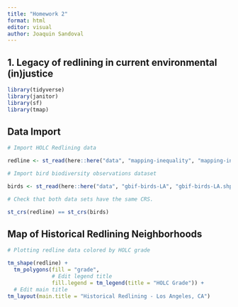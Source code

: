 ```yaml
---
title: "Homework 2"
format: html
editor: visual
author: Joaquin Sandoval
---
```


## 1. Legacy of redlining in current environmental (in)justice

```r
library(tidyverse)
library(janitor)
library(sf)
library(tmap)
```

## Data Import 
```r

# Import HOLC Redlining data 

redline <- st_read(here::here("data", "mapping-inequality", "mapping-inequality-los-angeles.json")) 

# Import bird biodiversity observations dataset

birds <- st_read(here::here("data", "gbif-birds-LA", "gbif-birds-LA.shp"))
```


```r
# Check that both data sets have the same CRS. 

st_crs(redline) == st_crs(birds)
```


## Map of Historical Redlining Neighborhoods 

```r
# Plotting redline data colored by HOLC grade 

tm_shape(redline) + 
  tm_polygons(fill = "grade", 
              # Edit legend title 
              fill.legend = tm_legend(title = "HOLC Grade")) + 
  # Edit main title 
tm_layout(main.title = "Historical Redlining - Los Angeles, CA") 

```

